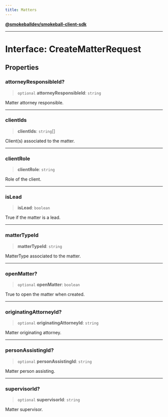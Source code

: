 ```yaml
---
title: Matters
---
```

[**@smokeballdev/smokeball-client-sdk**](./../../../../README)

***

# Interface: CreateMatterRequest

## Properties

### attorneyResponsibleId?

> `optional` **attorneyResponsibleId**: `string`

Matter attorney responsible.

***

### clientIds

> **clientIds**: `string`[]

Client(s) associated to the matter.

***

### clientRole

> **clientRole**: `string`

Role of the client.

***

### isLead

> **isLead**: `boolean`

True if the matter is a lead.

***

### matterTypeId

> **matterTypeId**: `string`

MatterType associated to the matter.

***

### openMatter?

> `optional` **openMatter**: `boolean`

True to open the matter when created.

***

### originatingAttorneyId?

> `optional` **originatingAttorneyId**: `string`

Matter originating attorney.

***

### personAssistingId?

> `optional` **personAssistingId**: `string`

Matter person assisting.

***

### supervisorId?

> `optional` **supervisorId**: `string`

Matter supervisor.
